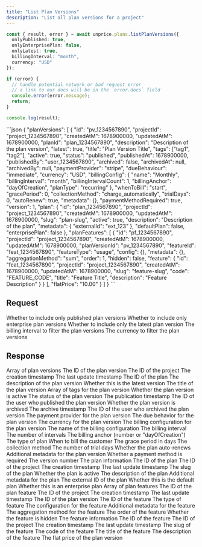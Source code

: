 ```yaml
---
title: "List Plan Versions"
description: "List all plan versions for a project"
---
```


<RequestExample>

```ts
const { result, error } = await unprice.plans.listPlanVersions({
  onlyPublished: true,
  onlyEnterprisePlan: false,
  onlyLatest: true,
  billingInterval: "month",
  currency: "USD"
});

if (error) {
  // handle potential network or bad request error
  // a link to our docs will be in the `error.docs` field
  console.error(error.message);
  return;
}

console.log(result);
```

</RequestExample>

<ResponseExample>
```json
{
  "planVersions": [
    {
      "id": "pv_1234567890",
      "projectId": "project_1234567890",
      "createdAtM": 1678900000,
      "updatedAtM": 1678900000,
      "planId": "plan_1234567890",
      "description": "Description of the plan version",
      "latest": true,
      "title": "Plan Version Title",
      "tags": ["tag1", "tag2"],
      "active": true,
      "status": "published",
      "publishedAt": 1678900000,
      "publishedBy": "user_1234567890",
      "archived": false,
      "archivedAt": null,
      "archivedBy": null,
      "paymentProvider": "stripe",
      "dueBehaviour": "immediate",
      "currency": "USD",
      "billingConfig": {
        "name": "Monthly",
        "billingInterval": "month",
        "billingIntervalCount": 1,
        "billingAnchor": "dayOfCreation",
        "planType": "recurring"
      },
      "whenToBill": "start",
      "gracePeriod": 0,
      "collectionMethod": "charge_automatically",
      "trialDays": 0,
      "autoRenew": true,
      "metadata": {},
      "paymentMethodRequired": true,
      "version": 1,
      "plan": {
        "id": "plan_1234567890",
        "projectId": "project_1234567890",
        "createdAtM": 1678900000,
        "updatedAtM": 1678900000,
        "slug": "plan-slug",
        "active": true,
        "description": "Description of the plan",
        "metadata": {
          "externalId": "ext_123"
        },
        "defaultPlan": false,
        "enterprisePlan": false
      },
      "planFeatures": [
        {
          "id": "pf_1234567890",
          "projectId": "project_1234567890",
          "createdAtM": 1678900000,
          "updatedAtM": 1678900000,
          "planVersionId": "pv_1234567890",
          "featureId": "feat_1234567890",
          "featureType": "usage",
          "config": {},
          "metadata": {},
          "aggregationMethod": "sum",
          "order": 1,
          "hidden": false,
          "feature": {
            "id": "feat_1234567890",
            "projectId": "project_1234567890",
            "createdAtM": 1678900000,
            "updatedAtM": 1678900000,
            "slug": "feature-slug",
            "code": "FEATURE_CODE",
            "title": "Feature Title",
            "description": "Feature Description"
          }
        }
      ],
      "flatPrice": "10.00"
    }
  ]
}
```
</ResponseExample>

## Request

<ParamField body="onlyPublished" type="boolean">
    Whether to include only published plan versions
</ParamField>

<ParamField body="onlyEnterprisePlan" type="boolean">
    Whether to include only enterprise plan versions
</ParamField>

<ParamField body="onlyLatest" type="boolean">
    Whether to include only the latest plan version
</ParamField>

<ParamField body="billingInterval" type="string" enum="month,year,day,minute,onetime">
    The billing interval to filter the plan versions
</ParamField>

<ParamField body="currency" type="string" enum="USD,EUR">
    The currency to filter the plan versions
</ParamField>

## Response

<ResponseField name="planVersions" type="array" required>
    Array of plan versions
</ResponseField>

<ResponseField name="planVersions[].id" type="string" required>
    The ID of the plan version
</ResponseField>

<ResponseField name="planVersions[].projectId" type="string" required>
    The ID of the project
</ResponseField>

<ResponseField name="planVersions[].createdAtM" type="number" required>
    The creation timestamp
</ResponseField>

<ResponseField name="planVersions[].updatedAtM" type="number" required>
    The last update timestamp
</ResponseField>

<ResponseField name="planVersions[].planId" type="string" required>
    The ID of the plan
</ResponseField>

<ResponseField name="planVersions[].description" type="string" required>
    The description of the plan version
</ResponseField>

<ResponseField name="planVersions[].latest" type="boolean">
    Whether this is the latest version
</ResponseField>

<ResponseField name="planVersions[].title" type="string" required>
    The title of the plan version
</ResponseField>

<ResponseField name="planVersions[].tags" type="array">
    Array of tags for the plan version
</ResponseField>

<ResponseField name="planVersions[].active" type="boolean">
    Whether the plan version is active
</ResponseField>

<ResponseField name="planVersions[].status" type="string" enum="draft,published">
    The status of the plan version
</ResponseField>

<ResponseField name="planVersions[].publishedAt" type="number">
    The publication timestamp
</ResponseField>

<ResponseField name="planVersions[].publishedBy" type="string">
    The ID of the user who published the plan version
</ResponseField>

<ResponseField name="planVersions[].archived" type="boolean" required>
    Whether the plan version is archived
</ResponseField>

<ResponseField name="planVersions[].archivedAt" type="number">
    The archive timestamp
</ResponseField>

<ResponseField name="planVersions[].archivedBy" type="string">
    The ID of the user who archived the plan version
</ResponseField>

<ResponseField name="planVersions[].paymentProvider" type="string" required>
    The payment provider for the plan version
</ResponseField>

<ResponseField name="planVersions[].dueBehaviour" type="string" required>
    The due behavior for the plan version
</ResponseField>

<ResponseField name="planVersions[].currency" type="string" required>
    The currency for the plan version
</ResponseField>

<ResponseField name="planVersions[].billingConfig" type="object" required>
    The billing configuration for the plan version
</ResponseField>

<ResponseField name="planVersions[].billingConfig.name" type="string" required>
    The name of the billing configuration
</ResponseField>

<ResponseField name="planVersions[].billingConfig.billingInterval" type="string" enum="month,year,day,minute,onetime" required>
    The billing interval
</ResponseField>

<ResponseField name="planVersions[].billingConfig.billingIntervalCount" type="number" required>
    The number of intervals
</ResponseField>

<ResponseField name="planVersions[].billingConfig.billingAnchor" type="number|string" required>
    The billing anchor (number or "dayOfCreation")
</ResponseField>

<ResponseField name="planVersions[].billingConfig.planType" type="string" enum="recurring,onetime" required>
    The type of plan
</ResponseField>

<ResponseField name="planVersions[].whenToBill" type="string" required>
    When to bill the customer
</ResponseField>

<ResponseField name="planVersions[].gracePeriod" type="number" required>
    The grace period in days
</ResponseField>

<ResponseField name="planVersions[].collectionMethod" type="string" required>
    The collection method
</ResponseField>

<ResponseField name="planVersions[].trialDays" type="number" required>
    The number of trial days
</ResponseField>

<ResponseField name="planVersions[].autoRenew" type="boolean" required>
    Whether the plan auto-renews
</ResponseField>

<ResponseField name="planVersions[].metadata" type="object" required>
    Additional metadata for the plan version
</ResponseField>

<ResponseField name="planVersions[].paymentMethodRequired" type="boolean" required>
    Whether a payment method is required
</ResponseField>

<ResponseField name="planVersions[].version" type="number" required>
    The version number
</ResponseField>

<ResponseField name="planVersions[].plan" type="object" required>
    The plan information
</ResponseField>

<ResponseField name="planVersions[].plan.id" type="string" required>
    The ID of the plan
</ResponseField>

<ResponseField name="planVersions[].plan.projectId" type="string" required>
    The ID of the project
</ResponseField>

<ResponseField name="planVersions[].plan.createdAtM" type="number" required>
    The creation timestamp
</ResponseField>

<ResponseField name="planVersions[].plan.updatedAtM" type="number" required>
    The last update timestamp
</ResponseField>

<ResponseField name="planVersions[].plan.slug" type="string" required>
    The slug of the plan
</ResponseField>

<ResponseField name="planVersions[].plan.active" type="boolean">
    Whether the plan is active
</ResponseField>

<ResponseField name="planVersions[].plan.description" type="string" required>
    The description of the plan
</ResponseField>

<ResponseField name="planVersions[].plan.metadata" type="object">
    Additional metadata for the plan
</ResponseField>

<ResponseField name="planVersions[].plan.metadata.externalId" type="string">
    The external ID of the plan
</ResponseField>

<ResponseField name="planVersions[].plan.defaultPlan" type="boolean">
    Whether this is the default plan
</ResponseField>

<ResponseField name="planVersions[].plan.enterprisePlan" type="boolean">
    Whether this is an enterprise plan
</ResponseField>

<ResponseField name="planVersions[].planFeatures" type="array" required>
    Array of plan features
</ResponseField>

<ResponseField name="planVersions[].planFeatures[].id" type="string" required>
    The ID of the plan feature
</ResponseField>

<ResponseField name="planVersions[].planFeatures[].projectId" type="string" required>
    The ID of the project
</ResponseField>

<ResponseField name="planVersions[].planFeatures[].createdAtM" type="number" required>
    The creation timestamp
</ResponseField>

<ResponseField name="planVersions[].planFeatures[].updatedAtM" type="number" required>
    The last update timestamp
</ResponseField>

<ResponseField name="planVersions[].planFeatures[].planVersionId" type="string" required>
    The ID of the plan version
</ResponseField>

<ResponseField name="planVersions[].planFeatures[].featureId" type="string" required>
    The ID of the feature
</ResponseField>

<ResponseField name="planVersions[].planFeatures[].featureType" type="string" enum="flat,tier,package,usage" required>
    The type of feature
</ResponseField>

<ResponseField name="planVersions[].planFeatures[].config" type="object" required>
    The configuration for the feature
</ResponseField>

<ResponseField name="planVersions[].planFeatures[].metadata" type="object" required>
    Additional metadata for the feature
</ResponseField>

<ResponseField name="planVersions[].planFeatures[].aggregationMethod" type="string" required>
    The aggregation method for the feature
</ResponseField>

<ResponseField name="planVersions[].planFeatures[].order" type="number" required>
    The order of the feature
</ResponseField>

<ResponseField name="planVersions[].planFeatures[].hidden" type="boolean" required>
    Whether the feature is hidden
</ResponseField>

<ResponseField name="planVersions[].planFeatures[].feature" type="object" required>
    The feature information
</ResponseField>

<ResponseField name="planVersions[].planFeatures[].feature.id" type="string" required>
    The ID of the feature
</ResponseField>

<ResponseField name="planVersions[].planFeatures[].feature.projectId" type="string" required>
    The ID of the project
</ResponseField>

<ResponseField name="planVersions[].planFeatures[].feature.createdAtM" type="number" required>
    The creation timestamp
</ResponseField>

<ResponseField name="planVersions[].planFeatures[].feature.updatedAtM" type="number" required>
    The last update timestamp
</ResponseField>

<ResponseField name="planVersions[].planFeatures[].feature.slug" type="string" required>
    The slug of the feature
</ResponseField>

<ResponseField name="planVersions[].planFeatures[].feature.code" type="string" required>
    The code of the feature
</ResponseField>

<ResponseField name="planVersions[].planFeatures[].feature.title" type="string" required>
    The title of the feature
</ResponseField>

<ResponseField name="planVersions[].planFeatures[].feature.description" type="string" required>
    The description of the feature
</ResponseField>

<ResponseField name="planVersions[].flatPrice" type="string" required>
    The flat price of the plan version
</ResponseField>
